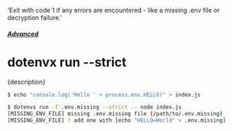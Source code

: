   'Exit with code 1 if any errors are encountered - like a missing .env file or decryption failure.'

##### [Advanced](/docs/advanced)
# dotenvx run --strict

<p className="lead">{description}</p>

```sh
$ echo "console.log('Hello ' + process.env.HELLO)" > index.js

$ dotenvx run -f .env.missing --strict -- node index.js
[MISSING_ENV_FILE] missing .env.missing file (/path/to/.env.missing)
[MISSING_ENV_FILE] ? add one with [echo "HELLO=World" > .env.missing]
```
